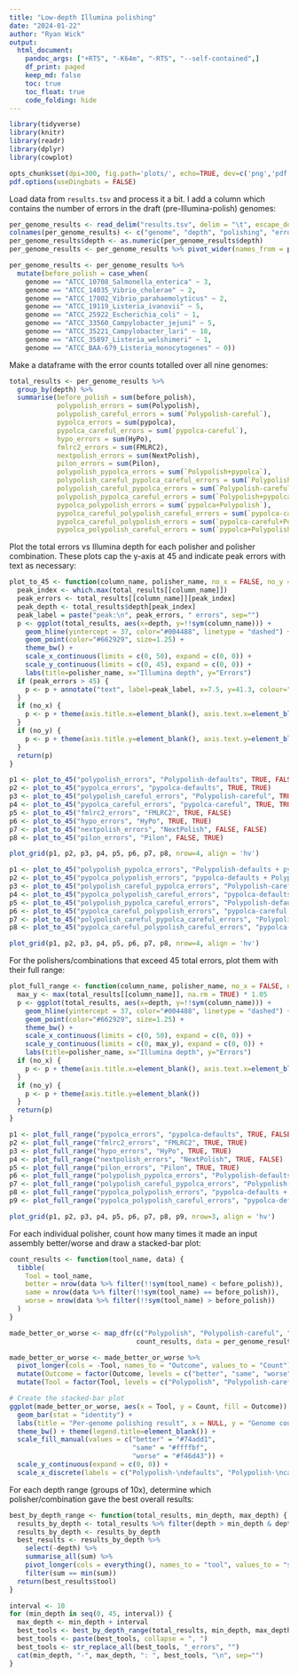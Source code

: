 ```yaml
---
title: "Low-depth Illumina polishing"
date: "2024-01-22"
author: "Ryan Wick"
output:
  html_document:
    pandoc_args: ["+RTS", "-K64m", "-RTS", "--self-contained",]
    df_print: paged
    keep_md: false
    toc: true
    toc_float: true
    code_folding: hide
---
```

```r
library(tidyverse)
library(knitr)
library(readr)
library(dplyr)
library(cowplot)

opts_chunk$set(dpi=300, fig.path='plots/', echo=TRUE, dev=c('png','pdf'), warning=FALSE, message=FALSE)
pdf.options(useDingbats = FALSE)
```


Load data from `results.tsv` and process it a bit. I add a column which contains the number of errors in the draft (pre-Illumina-polish) genomes:
```r
per_genome_results <- read_delim("results.tsv", delim = "\t", escape_double = FALSE, trim_ws = TRUE)
colnames(per_genome_results) <- c("genome", "depth", "polishing", "errors")
per_genome_results$depth <- as.numeric(per_genome_results$depth)
per_genome_results <- per_genome_results %>% pivot_wider(names_from = polishing, values_from = errors)

per_genome_results <- per_genome_results %>%
  mutate(before_polish = case_when(
    genome == "ATCC_10708_Salmonella_enterica" ~ 3,
    genome == "ATCC_14035_Vibrio_cholerae" ~ 2,
    genome == "ATCC_17802_Vibrio_parahaemolyticus" ~ 2,
    genome == "ATCC_19119_Listeria_ivanovii" ~ 5,
    genome == "ATCC_25922_Escherichia_coli" ~ 1,
    genome == "ATCC_33560_Campylobacter_jejuni" ~ 5,
    genome == "ATCC_35221_Campylobacter_lari" ~ 18,
    genome == "ATCC_35897_Listeria_welshimeri" ~ 1,
    genome == "ATCC_BAA-679_Listeria_monocytogenes" ~ 0))
```

Make a dataframe with the error counts totalled over all nine genomes:
```r
total_results <- per_genome_results %>%
  group_by(depth) %>%
  summarise(before_polish = sum(before_polish),
            polypolish_errors = sum(Polypolish),
            polypolish_careful_errors = sum(`Polypolish-careful`),
            pypolca_errors = sum(pypolca),
            pypolca_careful_errors = sum(`pypolca-careful`),
            hypo_errors = sum(HyPo),
            fmlrc2_errors = sum(FMLRC2),
            nextpolish_errors = sum(NextPolish),
            pilon_errors = sum(Pilon),
            polypolish_pypolca_errors = sum(`Polypolish+pypolca`),
            polypolish_careful_pypolca_careful_errors = sum(`Polypolish-careful+pypolca-careful`),
            polypolish_careful_pypolca_errors = sum(`Polypolish-careful+pypolca`),
            polypolish_pypolca_careful_errors = sum(`Polypolish+pypolca-careful`),
            pypolca_polypolish_errors = sum(`pypolca+Polypolish`),
            pypolca_careful_polypolish_careful_errors = sum(`pypolca-careful+Polypolish-careful`),
            pypolca_careful_polypolish_errors = sum(`pypolca-careful+Polypolish`),
            pypolca_polypolish_careful_errors = sum(`pypolca+Polypolish-careful`))
```

Plot the total errors vs Illumina depth for each polisher and polisher combination. These plots cap the y-axis at 45 and indicate peak errors with text as necessary:
```r
plot_to_45 <- function(column_name, polisher_name, no_x = FALSE, no_y = FALSE) {
  peak_index <- which.max(total_results[[column_name]])
  peak_errors <- total_results[[column_name]][peak_index]
  peak_depth <- total_results$depth[peak_index]
  peak_label = paste("peak:\n", peak_errors, " errors", sep="")
  p <- ggplot(total_results, aes(x=depth, y=!!sym(column_name))) +
    geom_hline(yintercept = 37, color="#004488", linetype = "dashed") +
    geom_point(color="#662929", size=1.25) + 
    theme_bw() +
    scale_x_continuous(limits = c(0, 50), expand = c(0, 0)) +
    scale_y_continuous(limits = c(0, 45), expand = c(0, 0)) +
    labs(title=polisher_name, x="Illumina depth", y="Errors")
  if (peak_errors > 45) {
    p <- p + annotate("text", label=peak_label, x=7.5, y=41.3, colour="#662929", lineheight = 0.9)
  }
  if (no_x) {
    p <- p + theme(axis.title.x=element_blank(), axis.text.x=element_blank(), axis.ticks.x=element_blank())
  }
  if (no_y) {
    p <- p + theme(axis.title.y=element_blank(), axis.text.y=element_blank(), axis.ticks.y=element_blank())
  }
  return(p)
}

p1 <- plot_to_45("polypolish_errors", "Polypolish-defaults", TRUE, FALSE)
p2 <- plot_to_45("pypolca_errors", "pypolca-defaults", TRUE, TRUE)
p3 <- plot_to_45("polypolish_careful_errors", "Polypolish-careful", TRUE, FALSE)
p4 <- plot_to_45("pypolca_careful_errors", "pypolca-careful", TRUE, TRUE)
p5 <- plot_to_45("fmlrc2_errors", "FMLRC2", TRUE, FALSE)
p6 <- plot_to_45("hypo_errors", "HyPo", TRUE, TRUE)
p7 <- plot_to_45("nextpolish_errors", "NextPolish", FALSE, FALSE)
p8 <- plot_to_45("pilon_errors", "Pilon", FALSE, TRUE)

plot_grid(p1, p2, p3, p4, p5, p6, p7, p8, nrow=4, align = 'hv')
```
```r
p1 <- plot_to_45("polypolish_pypolca_errors", "Polypolish-defaults + pypolca-defaults", TRUE, FALSE)
p2 <- plot_to_45("pypolca_polypolish_errors", "pypolca-defaults + Polypolish-defaults", TRUE, TRUE)
p3 <- plot_to_45("polypolish_careful_pypolca_errors", "Polypolish-careful + pypolca-defaults", TRUE, FALSE)
p4 <- plot_to_45("pypolca_polypolish_careful_errors", "pypolca-defaults + Polypolish-careful", TRUE, TRUE)
p5 <- plot_to_45("polypolish_pypolca_careful_errors", "Polypolish-defaults + pypolca-careful", TRUE, FALSE)
p6 <- plot_to_45("pypolca_careful_polypolish_errors", "pypolca-careful + Polypolish-defaults", TRUE, TRUE)
p7 <- plot_to_45("polypolish_careful_pypolca_careful_errors", "Polypolish-careful + pypolca-careful", FALSE, FALSE)
p8 <- plot_to_45("pypolca_careful_polypolish_careful_errors", "pypolca-careful + Polypolish-careful", FALSE, TRUE)

plot_grid(p1, p2, p3, p4, p5, p6, p7, p8, nrow=4, align = 'hv')
```

For the polishers/combinations that exceed 45 total errors, plot them with their full range:
```r
plot_full_range <- function(column_name, polisher_name, no_x = FALSE, no_y = FALSE) {
  max_y <- max(total_results[[column_name]], na.rm = TRUE) * 1.05
  p <- ggplot(total_results, aes(x=depth, y=!!sym(column_name))) +
    geom_hline(yintercept = 37, color="#004488", linetype = "dashed") +
    geom_point(color="#662929", size=1.25) + 
    theme_bw() +
    scale_x_continuous(limits = c(0, 50), expand = c(0, 0)) +
    scale_y_continuous(limits = c(0, max_y), expand = c(0, 0)) +
    labs(title=polisher_name, x="Illumina depth", y="Errors")
  if (no_x) {
    p <- p + theme(axis.title.x=element_blank(), axis.text.x=element_blank(), axis.ticks.x=element_blank())
  }
  if (no_y) {
    p <- p + theme(axis.title.y=element_blank())
  }
  return(p)
}

p1 <- plot_full_range("pypolca_errors", "pypolca-defaults", TRUE, FALSE)
p2 <- plot_full_range("fmlrc2_errors", "FMLRC2", TRUE, TRUE)
p3 <- plot_full_range("hypo_errors", "HyPo", TRUE, TRUE)
p4 <- plot_full_range("nextpolish_errors", "NextPolish", TRUE, FALSE)
p5 <- plot_full_range("pilon_errors", "Pilon", TRUE, TRUE)
p6 <- plot_full_range("polypolish_pypolca_errors", "Polypolish-defaults + pypolca-defaults", TRUE, TRUE)
p7 <- plot_full_range("polypolish_careful_pypolca_errors", "Polypolish-careful + pypolca-defaults", FALSE, FALSE)
p8 <- plot_full_range("pypolca_polypolish_errors", "pypolca-defaults + Polypolish-defaults", FALSE, TRUE)
p9 <- plot_full_range("pypolca_polypolish_careful_errors", "pypolca-defaults + Polypolish-careful", FALSE, TRUE)

plot_grid(p1, p2, p3, p4, p5, p6, p7, p8, p9, nrow=3, align = 'hv')
```

For each individual polisher, count how many times it made an input assembly better/worse and draw a stacked-bar plot:
```r
count_results <- function(tool_name, data) {
  tibble(
    Tool = tool_name,
    better = nrow(data %>% filter(!!sym(tool_name) < before_polish)),
    same = nrow(data %>% filter(!!sym(tool_name) == before_polish)),
    worse = nrow(data %>% filter(!!sym(tool_name) > before_polish))
  )
}

made_better_or_worse <- map_dfr(c("Polypolish", "Polypolish-careful", "pypolca", "pypolca-careful", "HyPo", "FMLRC2", "NextPolish", "Pilon"),
                                count_results, data = per_genome_results)

made_better_or_worse <- made_better_or_worse %>%
  pivot_longer(cols = -Tool, names_to = "Outcome", values_to = "Count") %>%
  mutate(Outcome = factor(Outcome, levels = c("better", "same", "worse"))) %>%
  mutate(Tool = factor(Tool, levels = c("Polypolish", "Polypolish-careful", "pypolca", "pypolca-careful", "FMLRC2", "HyPo", "NextPolish", "Pilon")))

# Create the stacked-bar plot
ggplot(made_better_or_worse, aes(x = Tool, y = Count, fill = Outcome)) +
  geom_bar(stat = "identity") +
  labs(title = "Per-genome polishing result", x = NULL, y = "Genome count") +
  theme_bw() + theme(legend.title=element_blank()) +
  scale_fill_manual(values = c("better" = "#74add1",
                               "same" = "#ffffbf",
                               "worse" = "#f46d43")) +
  scale_y_continuous(expand = c(0, 0)) + 
  scale_x_discrete(labels = c("Polypolish-\ndefaults", "Polypolish-\ncareful", "pypolca-\ndefaults", "pypolca\n-careful", "FMLRC2", "HyPo", "NextPolish", "Pilon"))
```

For each depth range (groups of 10x), determine which polisher/combination gave the best overall results:
```r
best_by_depth_range <- function(total_results, min_depth, max_depth) {
  results_by_depth <- total_results %>% filter(depth > min_depth & depth <= max_depth)
  results_by_depth <- results_by_depth
  best_results <- results_by_depth %>%
    select(-depth) %>%
    summarise_all(sum) %>%
    pivot_longer(cols = everything(), names_to = "tool", values_to = "sum") %>%
    filter(sum == min(sum))
  return(best_results$tool)
}

interval <- 10
for (min_depth in seq(0, 45, interval)) {
  max_depth <- min_depth + interval
  best_tools <- best_by_depth_range(total_results, min_depth, max_depth)
  best_tools <- paste(best_tools, collapse = ", ")
  best_tools <- str_replace_all(best_tools, "_errors", "")
  cat(min_depth, "-", max_depth, ": ", best_tools, "\n", sep="")
}
```
